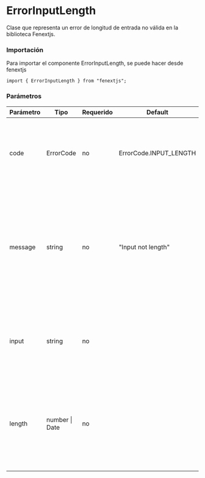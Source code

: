 # ErrorInputLength

Clase que representa un error de longitud de entrada no válida en la biblioteca Fenextjs.

### Importación

Para importar el componente ErrorInputLength, se puede hacer desde fenextjs

```tsx copy
import { ErrorInputLength } from "fenextjs";
```

### Parámetros

| Parámetro | Tipo | Requerido | Default | Descripcion |
| --------- | ---- | --------- | ------- | ----------- |
| code | ErrorCode | no | ErrorCode.INPUT_LENGTH | Código de error específico que indica que la longitud de la entrada no es válida. |
| message | string | no | "Input not length" | Mensaje de error que describe la naturaleza del error relacionado con la longitud de la entrada. Si se proporciona una longitud específica, el mensaje la incluye. |
| input | string | no |  | Texto opcional que proporciona información sobre la entrada que causó el error. |
| length | number \| Date | no |  | Valor opcional que especifica la longitud esperada de la entrada o una fecha asociada con la entrada. |
